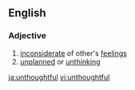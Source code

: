 ==English==

===Adjective===
{{en-adj}}

# [[inconsiderate]] of other's [[feeling]]s
# [[unplanned]] or [[unthinking]]

[[ja:unthoughtful]]
[[vi:unthoughtful]]